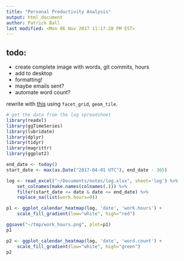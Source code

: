 ```yaml
---
title: "Personal Productivity Analysis"
output: html_document
author: Patrick Ball
last modified: <Mon 06 Nov 2017 11:17:28 PM EST>
---
```


## todo:
  - create complete image with words, git commits, hours
  - add to desktop
  - formatting!
  - maybe emails sent?
  - automate word count?


   rewrite with [this](http://r-statistics.co/Top50-Ggplot2-Visualizations-MasterList-R-Code.html#Calendar%20Heat%20Map)
 using `facet_grid`, `geom_tile`.

```r
# get the data from the log spreadsheet
library(readxl)
library(ggTimeSeries)
library(lubridate)
library(dplyr)
library(tidyr)
library(magrittr)
library(ggplot2)

end_date <- today()
start_date <- max(as.Date("2017-04-01 UTC"), end_date - 365)

log <- read_excel("~/Documents/notes/log.xlsx", sheet='log') %>%
    set_colnames(make.names(colnames(.))) %>%
    filter(start_date <= date & date <= end_date) %>%
    replace_na(list(work.hours=0))
```
```r
p1 <- ggplot_calendar_heatmap(log, 'date', 'work.hours') +
    scale_fill_gradient(low="white", high="red")

ggsave("~/tmp/work_hours.png", plot=p1)
p1
```
```r
p2 <- ggplot_calendar_heatmap(log, 'date', 'word.count') +
    scale_fill_gradient(low="white", high="green")
p2
```

<!-- done. -->